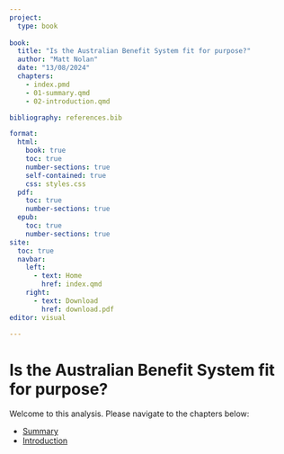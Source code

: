 ```yaml
---
project:
  type: book
  
book:
  title: "Is the Australian Benefit System fit for purpose?"
  author: "Matt Nolan"
  date: "13/08/2024"
  chapters:
    - index.pmd
    - 01-summary.qmd
    - 02-introduction.qmd

bibliography: references.bib

format: 
  html:
    book: true
    toc: true
    number-sections: true
    self-contained: true
    css: styles.css
  pdf:
    toc: true
    number-sections: true
  epub:
    toc: true
    number-sections: true
site:
  toc: true
  navbar:
    left:
      - text: Home
        href: index.qmd
    right:
      - text: Download
        href: download.pdf
editor: visual

---
```


# Is the Australian Benefit System fit for purpose?

Welcome to this analysis. Please navigate to the chapters below:

-   [Summary](01-summary.qmd)
-   [Introduction](02-introduction.qmd)


